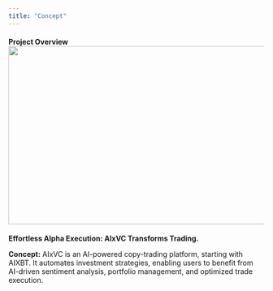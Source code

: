 ```yaml
---
title: "Concept"
---
```


#### **Project Overview**&#xA;<img height="351" width="624" src="https://lh7-rt.googleusercontent.com/docsz/AD_4nXeda7z_ZXh5w01HoNwj-cC69XhHP3oALEqUsBaheOMP2_hNPDmgb3FAqMxdlUn8bXxCy1rEcOH0a5p4wbXLHdBn2blTg_YPljqg9QRxnr2jc3XoRAWcQs_-WsOs-7L5h9-3wg0NJg?key=8x7vqwhbXMkRlZZtYd1v-ZUH" />

**Effortless Alpha Execution: AIxVC Transforms Trading.**

**Concept:** AIxVC is an AI-powered copy-trading platform, starting with AIXBT. It automates investment strategies, enabling users to benefit from AI-driven sentiment analysis, portfolio management, and optimized trade execution.